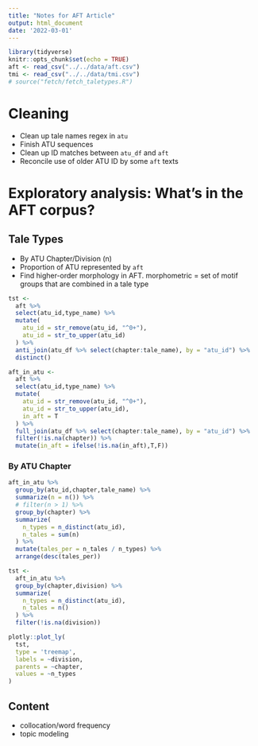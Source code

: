 ```yaml
---
title: "Notes for AFT Article"
output: html_document
date: '2022-03-01'
---
```


```r
library(tidyverse)
knitr::opts_chunk$set(echo = TRUE)
aft <- read_csv("../../data/aft.csv")
tmi <- read_csv("../../data/tmi.csv")
# source("fetch/fetch_taletypes.R")
```

# Cleaning

-   Clean up tale names regex in `atu`
-   Finish ATU sequences
-   Clean up ID matches between `atu_df` and `aft`
-   Reconcile use of older ATU ID by some `aft` texts

# Exploratory analysis: What's in the AFT corpus?

## Tale Types

-   By ATU Chapter/Division (n)
-   Proportion of ATU represented by `aft`
-   Find higher-order morphology in AFT. morphometric = set of motif groups that are combined in a tale type

```r

tst <-
  aft %>%
  select(atu_id,type_name) %>%
  mutate(
    atu_id = str_remove(atu_id, "^0+"),
    atu_id = str_to_upper(atu_id)
  ) %>%
  anti_join(atu_df %>% select(chapter:tale_name), by = "atu_id") %>%
  distinct()

```

```r

aft_in_atu <-
  aft %>%
  select(atu_id,type_name) %>%
  mutate(
    atu_id = str_remove(atu_id, "^0+"),
    atu_id = str_to_upper(atu_id),
    in_aft = T
  ) %>%
  full_join(atu_df %>% select(chapter:tale_name), by = "atu_id") %>%
  filter(!is.na(chapter)) %>%
  mutate(in_aft = ifelse(!is.na(in_aft),T,F))

```

### By ATU Chapter

```r

aft_in_atu %>%
  group_by(atu_id,chapter,tale_name) %>%
  summarize(n = n()) %>%
  # filter(n > 1) %>%
  group_by(chapter) %>%
  summarize(
    n_types = n_distinct(atu_id),
    n_tales = sum(n)
  ) %>%
  mutate(tales_per = n_tales / n_types) %>%
  arrange(desc(tales_per))

```

```r

tst <-
  aft_in_atu %>%
  group_by(chapter,division) %>%
  summarize(
    n_types = n_distinct(atu_id),
    n_tales = n()
  ) %>%
  filter(!is.na(division))

plotly::plot_ly(
  tst,
  type = 'treemap',
  labels = ~division,
  parents = ~chapter,
  values = ~n_types
)

```

## Content

-   collocation/word frequency
-   topic modeling
